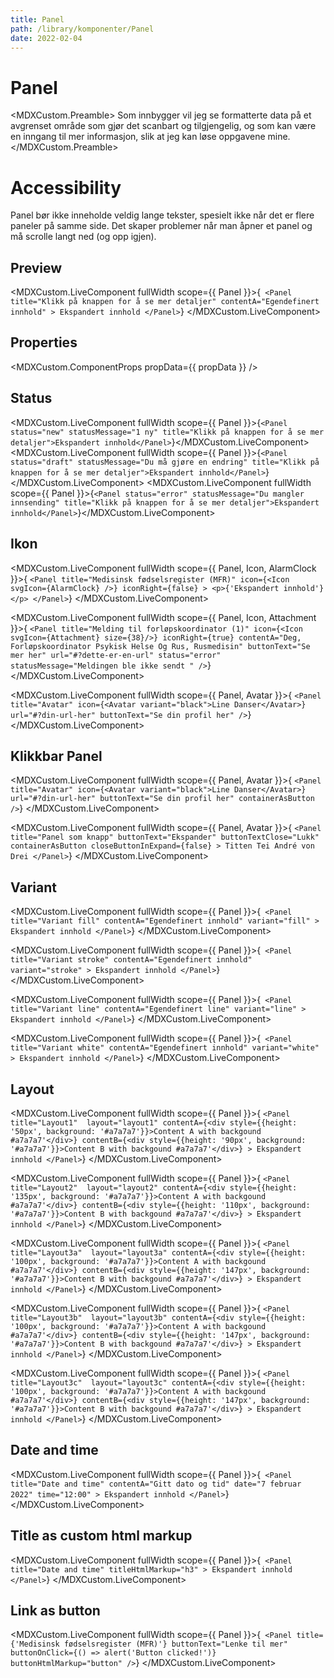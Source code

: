 ```yaml
---
title: Panel
path: /library/komponenter/Panel
date: 2022-02-04
---
```




# Panel

<MDXCustom.Preamble>
  Som innbygger vil jeg se formatterte data på et avgrenset område som gjør det scanbart og tilgjengelig, og som kan være en inngang til mer informasjon, slik at jeg kan løse oppgavene mine.
</MDXCustom.Preamble>

# Accessibility

Panel bør ikke inneholde veldig lange tekster, spesielt ikke når det er flere paneler på samme side. Det skaper problemer når man åpner et panel og må scrolle langt ned (og opp igjen).

## Preview

<MDXCustom.LiveComponent fullWidth scope={{ Panel }}>{`
    <Panel
        title="Klikk på knappen for å se mer detaljer"
        contentA="Egendefinert innhold"
        >
        Ekspandert innhold
    </Panel>`}
</MDXCustom.LiveComponent>

## Properties

<MDXCustom.ComponentProps propData={{ propData }} />

## Status

<MDXCustom.LiveComponent fullWidth scope={{ Panel }}>{`<Panel status="new" statusMessage="1 ny" title="Klikk på knappen for å se mer detaljer">Ekspandert innhold</Panel>`}</MDXCustom.LiveComponent>
<MDXCustom.LiveComponent fullWidth scope={{ Panel }}>{`<Panel status="draft" statusMessage="Du må gjøre en endring" title="Klikk på knappen for å se mer detaljer">Ekspandert innhold</Panel>`}</MDXCustom.LiveComponent>
<MDXCustom.LiveComponent fullWidth scope={{ Panel }}>{`<Panel status="error" statusMessage="Du mangler innsending" title="Klikk på knappen for å se mer detaljer">Ekspandert innhold</Panel>`}</MDXCustom.LiveComponent>

## Ikon

<MDXCustom.LiveComponent fullWidth scope={{ Panel, Icon, AlarmClock }}>{
    `<Panel
      title="Medisinsk fødselsregister (MFR)"
      icon={<Icon svgIcon={AlarmClock} />}
      iconRight={false}
    >
      <p>{'Ekspandert innhold'}</p>
    </Panel>`}
</MDXCustom.LiveComponent>

<MDXCustom.LiveComponent fullWidth scope={{ Panel, Icon, Attachment }}>{
    `<Panel
      title="Melding til forløpskoordinator (1)"
      icon={<Icon svgIcon={Attachment} size={38}/>}
      iconRight={true}
      contentA="Deg, Forløpskoordinator Psykisk Helse Og Rus, Rusmedisin"
      buttonText="Se mer her"
      url="#?dette-er-en-url"
      status="error"
      statusMessage="Meldingen ble ikke sendt "
     />`}
</MDXCustom.LiveComponent>

<MDXCustom.LiveComponent fullWidth scope={{ Panel, Avatar }}>{
    `<Panel
      title="Avatar"
      icon={<Avatar variant="black">Line Danser</Avatar>}
      url="#?din-url-her"
      buttonText="Se din profil her"
     />`}
</MDXCustom.LiveComponent>

## Klikkbar Panel

<MDXCustom.LiveComponent fullWidth scope={{ Panel, Avatar }}>{
    `<Panel
      title="Avatar"
      icon={<Avatar variant="black">Line Danser</Avatar>}
      url="#?din-url-her"
      buttonText="Se din profil her"
      containerAsButton
     />`}
</MDXCustom.LiveComponent>

<MDXCustom.LiveComponent fullWidth scope={{ Panel, Avatar }}>{
    `<Panel
      title="Panel som knapp"
      buttonText="Ekspander"
      buttonTextClose="Lukk"
      containerAsButton
      closeButtonInExpand={false}
     >
     Titten Tei André von Drei
     </Panel>`}
</MDXCustom.LiveComponent>

## Variant

<MDXCustom.LiveComponent fullWidth scope={{ Panel }}>{`
    <Panel
        title="Variant fill"
        contentA="Egendefinert innhold"
        variant="fill"
        >
        Ekspandert innhold
    </Panel>`}
</MDXCustom.LiveComponent>

<MDXCustom.LiveComponent fullWidth scope={{ Panel }}>{`
    <Panel
        title="Variant stroke"
        contentA="Egendefinert innhold"
        variant="stroke"
        >
        Ekspandert innhold
    </Panel>`}
</MDXCustom.LiveComponent>

<MDXCustom.LiveComponent fullWidth scope={{ Panel }}>{`
    <Panel
        title="Variant line"
        contentA="Egendefinert line"
        variant="line"
        >
        Ekspandert innhold
    </Panel>`}
</MDXCustom.LiveComponent>

<MDXCustom.LiveComponent fullWidth scope={{ Panel }}>{`
    <Panel
        title="Variant white"
        contentA="Egendefinert innhold"
        variant="white"
        >
        Ekspandert innhold
    </Panel>`}
</MDXCustom.LiveComponent>

## Layout

<MDXCustom.LiveComponent fullWidth scope={{ Panel }}>{
    `<Panel title="Layout1" 
        layout="layout1"
        contentA={<div style={{height: '50px', background: '#a7a7a7'}}>Content A with backgound #a7a7a7'</div>}
        contentB={<div style={{height: '90px', background: '#a7a7a7'}}>Content B with backgound #a7a7a7'</div>}
    >
    Ekspandert innhold
    </Panel>`}
</MDXCustom.LiveComponent>

<MDXCustom.LiveComponent fullWidth scope={{ Panel }}>{
    `<Panel title="Layout2" 
        layout="layout2"
        contentA={<div style={{height: '135px', background: '#a7a7a7'}}>Content A with backgound #a7a7a7'</div>}
        contentB={<div style={{height: '110px', background: '#a7a7a7'}}>Content B with backgound #a7a7a7'</div>}
    >
    Ekspandert innhold
    </Panel>`}
</MDXCustom.LiveComponent>

<MDXCustom.LiveComponent fullWidth scope={{ Panel }}>{
    `<Panel title="Layout3a" 
        layout="layout3a"
        contentA={<div style={{height: '100px', background: '#a7a7a7'}}>Content A with backgound #a7a7a7'</div>}
        contentB={<div style={{height: '147px', background: '#a7a7a7'}}>Content B with backgound #a7a7a7'</div>}
    >
    Ekspandert innhold
    </Panel>`}
</MDXCustom.LiveComponent>

<MDXCustom.LiveComponent fullWidth scope={{ Panel }}>{
    `<Panel title="Layout3b" 
        layout="layout3b"
        contentA={<div style={{height: '100px', background: '#a7a7a7'}}>Content A with backgound #a7a7a7'</div>}
        contentB={<div style={{height: '147px', background: '#a7a7a7'}}>Content B with backgound #a7a7a7'</div>}
    >
    Ekspandert innhold
    </Panel>`}
</MDXCustom.LiveComponent>

<MDXCustom.LiveComponent fullWidth scope={{ Panel }}>{
    `<Panel title="Layout3c" 
        layout="layout3c"
        contentA={<div style={{height: '100px', background: '#a7a7a7'}}>Content A with backgound #a7a7a7'</div>}
        contentB={<div style={{height: '147px', background: '#a7a7a7'}}>Content B with backgound #a7a7a7'</div>}
    >
    Ekspandert innhold
    </Panel>`}
</MDXCustom.LiveComponent>

## Date and time

<MDXCustom.LiveComponent fullWidth scope={{ Panel }}>{`
    <Panel
        title="Date and time"
        contentA="Gitt dato og tid"
        date="7 februar 2022"
        time="12:00"
        >
        Ekspandert innhold
    </Panel>`}
</MDXCustom.LiveComponent>

## Title as custom html markup

<MDXCustom.LiveComponent fullWidth scope={{ Panel }}>{`
    <Panel
        title="Date and time"
        titleHtmlMarkup="h3"
        >
        Ekspandert innhold
    </Panel>`}
</MDXCustom.LiveComponent>

## Link as button

<MDXCustom.LiveComponent fullWidth scope={{ Panel }}>{`
    <Panel
        title={'Medisinsk fødselsregister (MFR)'}
        buttonText="Lenke til mer"
        buttonOnClick={() => alert('Button clicked!')}
        buttonHtmlMarkup="button"
    />`}
</MDXCustom.LiveComponent>